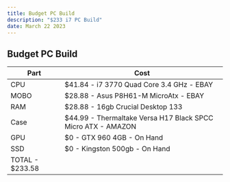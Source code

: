 ```yaml
---
title: Budget PC Build
description: "$233 i7 PC Build"
date: March 22 2023
---
```


## Budget PC Build

| Part | Cost                                                             |
| ------ | ------------------------------------------------------------------------- |
| CPU   | $41.84 - i7 3770 Quad Core 3.4 GHz - EBAY |
| MOBO | $28.88 - Asus P8H61-M MicroAtx - EBAY |
| RAM   | $28.88 - 16gb Crucial Desktop 133| POWER SUPPLY   | $64.99 - EGVA 600W Plus - AMAZON                                     |
|Case|  $44.99 - Thermaltake Versa H17 Black SPCC Micro ATX - AMAZON                              |
| GPU   | $0 - GTX 960 4GB - On Hand                                  |
| SSD | $0 - Kingston 500gb - On Hand  |
| TOTAL - $233.58 |  |
